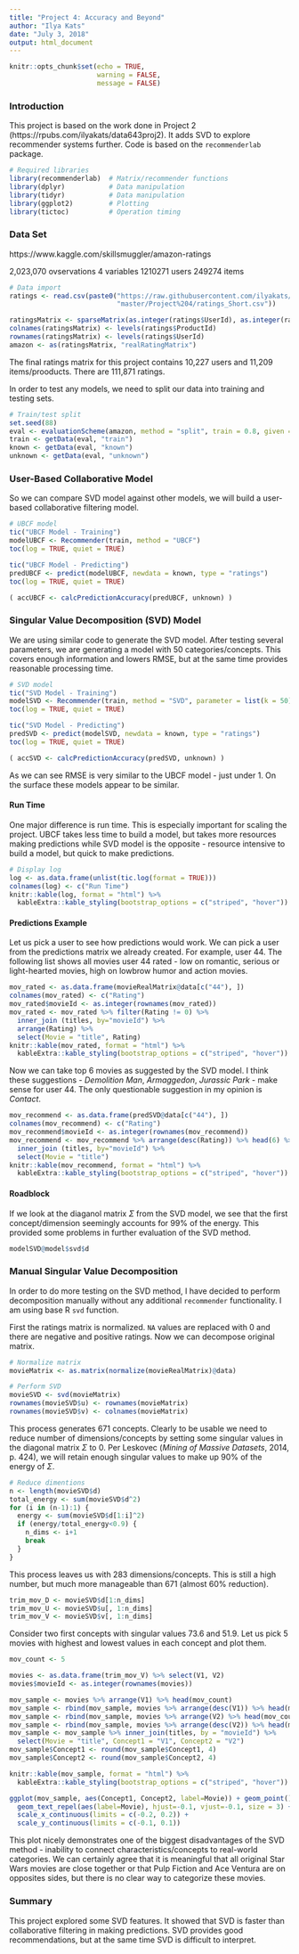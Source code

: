 ```yaml
---
title: "Project 4: Accuracy and Beyond"
author: "Ilya Kats"
date: "July 3, 2018"
output: html_document
---
```


```r
knitr::opts_chunk$set(echo = TRUE, 
                      warning = FALSE, 
                      message = FALSE)
```

### Introduction

This project is based on the work done in Project 2 (https://rpubs.com/ilyakats/data643proj2). It adds SVD to explore recommender systems further. Code is based on the `recommenderlab` package.

```r
# Required libraries
library(recommenderlab)  # Matrix/recommender functions
library(dplyr)           # Data manipulation
library(tidyr)           # Data manipulation
library(ggplot2)         # Plotting
library(tictoc)          # Operation timing
```

### Data Set

https://www.kaggle.com/skillsmuggler/amazon-ratings

2,023,070 ovservations 4 variables
1210271 users  249274 items

```r
# Data import
ratings <- read.csv(paste0("https://raw.githubusercontent.com/ilyakats/CUNY-DATA643/",
                           "master/Project%204/ratings_Short.csv"))

ratingsMatrix <- sparseMatrix(as.integer(ratings$UserId), as.integer(ratings$ProductId), x = ratings$Rating)
colnames(ratingsMatrix) <- levels(ratings$ProductId)
rownames(ratingsMatrix) <- levels(ratings$UserId)
amazon <- as(ratingsMatrix, "realRatingMatrix")
```

The final ratings matrix for this project contains 10,227 users and 11,209 items/prooducts. There are 111,871 ratings.

In order to test any models, we need to split our data into training and testing sets.

```r
# Train/test split
set.seed(88)
eval <- evaluationScheme(amazon, method = "split", train = 0.8, given = -1, goodRating = 3)
train <- getData(eval, "train")
known <- getData(eval, "known")
unknown <- getData(eval, "unknown")
```

### User-Based Collaborative Model

So we can compare SVD model against other models, we will build a user-based collaborative filtering model.

```r
# UBCF model
tic("UBCF Model - Training")
modelUBCF <- Recommender(train, method = "UBCF")
toc(log = TRUE, quiet = TRUE)

tic("UBCF Model - Predicting")
predUBCF <- predict(modelUBCF, newdata = known, type = "ratings")
toc(log = TRUE, quiet = TRUE)

( accUBCF <- calcPredictionAccuracy(predUBCF, unknown) )
```

### Singular Value Decomposition (SVD) Model

We are using similar code to generate the SVD model. After testing several parameters, we are generating a model with 50 categories/concepts. This covers enough information and lowers RMSE, but at the same time provides reasonable processing time.

```r
# SVD model
tic("SVD Model - Training")
modelSVD <- Recommender(train, method = "SVD", parameter = list(k = 50))
toc(log = TRUE, quiet = TRUE)

tic("SVD Model - Predicting")
predSVD <- predict(modelSVD, newdata = known, type = "ratings")
toc(log = TRUE, quiet = TRUE)

( accSVD <- calcPredictionAccuracy(predSVD, unknown) )
```

As we can see RMSE is very similar to the UBCF model - just under 1. On the surface these models appear to be similar. 

#### Run Time

One major difference is run time. This is especially important for scaling the project. UBCF takes less time to build a model, but takes more resources making predictions while SVD model is the opposite - resource intensive to build a model, but quick to make predictions.

```r
# Display log
log <- as.data.frame(unlist(tic.log(format = TRUE)))
colnames(log) <- c("Run Time")
knitr::kable(log, format = "html") %>%
  kableExtra::kable_styling(bootstrap_options = c("striped", "hover"))
```

#### Predictions Example

Let us pick a user to see how predictions would work. We can pick a user from the predictions matrix we already created. For example, user 44. The following list shows all movies user 44 rated - low on romantic, serious or light-hearted movies, high on lowbrow humor and action movies.

```r
mov_rated <- as.data.frame(movieRealMatrix@data[c("44"), ]) 
colnames(mov_rated) <- c("Rating")
mov_rated$movieId <- as.integer(rownames(mov_rated))
mov_rated <- mov_rated %>% filter(Rating != 0) %>% 
  inner_join (titles, by="movieId") %>%
  arrange(Rating) %>%
  select(Movie = "title", Rating)
knitr::kable(mov_rated, format = "html") %>%
  kableExtra::kable_styling(bootstrap_options = c("striped", "hover"))
```

Now we can take top 6 movies as suggested by the SVD model. I think these suggestions - _Demolition Man_, _Armaggedon_, _Jurassic Park_ - make sense for user 44. The only questionable suggestion in my opinion is _Contact_.

```r
mov_recommend <- as.data.frame(predSVD@data[c("44"), ]) 
colnames(mov_recommend) <- c("Rating")
mov_recommend$movieId <- as.integer(rownames(mov_recommend))
mov_recommend <- mov_recommend %>% arrange(desc(Rating)) %>% head(6) %>% 
  inner_join (titles, by="movieId") %>%
  select(Movie = "title")
knitr::kable(mov_recommend, format = "html") %>%
  kableExtra::kable_styling(bootstrap_options = c("striped", "hover"))
```

#### Roadblock

If we look at the diaganol matrix $\Sigma$ from the SVD model, we see that the first concept/dimension seemingly accounts for 99% of the energy. This provided some problems in further evaluation of the SVD method.

```r
modelSVD@model$svd$d
```

### Manual Singular Value Decomposition

In order to do more testing on the SVD method, I have decided to perform decomposition manually without any additional `recommender` functionality. I am using base R `svd` function. 

First the ratings matrix is normalized. `NA` values are replaced with 0 and there are negative and positive ratings. Now we can decompose original matrix.

```r
# Normalize matrix
movieMatrix <- as.matrix(normalize(movieRealMatrix)@data)

# Perform SVD
movieSVD <- svd(movieMatrix)
rownames(movieSVD$u) <- rownames(movieMatrix)
rownames(movieSVD$v) <- colnames(movieMatrix)
```

This process generates 671 concepts. Clearly to be usable we need to reduce number of dimensions/concepts by setting some singular values in the diagonal matrix $\Sigma$ to 0. Per Leskovec (_Mining of Massive Datasets_, 2014, p. 424), we will retain enough singular values to make up 90% of the energy of $\Sigma$.

```r
# Reduce dimentions
n <- length(movieSVD$d)
total_energy <- sum(movieSVD$d^2)
for (i in (n-1):1) {
  energy <- sum(movieSVD$d[1:i]^2)
  if (energy/total_energy<0.9) {
    n_dims <- i+1
    break
  }
}
```

This process leaves us with 283 dimensions/concepts. This is still a high number, but much more manageable than 671 (almost 60% reduction).

```r
trim_mov_D <- movieSVD$d[1:n_dims]
trim_mov_U <- movieSVD$u[, 1:n_dims]
trim_mov_V <- movieSVD$v[, 1:n_dims]
```

Consider two first concepts with singular values 73.6 and 51.9. Let us pick 5 movies with highest and lowest values in each concept and plot them.

```r
mov_count <- 5

movies <- as.data.frame(trim_mov_V) %>% select(V1, V2)
movies$movieId <- as.integer(rownames(movies))

mov_sample <- movies %>% arrange(V1) %>% head(mov_count)
mov_sample <- rbind(mov_sample, movies %>% arrange(desc(V1)) %>% head(mov_count))
mov_sample <- rbind(mov_sample, movies %>% arrange(V2) %>% head(mov_count))
mov_sample <- rbind(mov_sample, movies %>% arrange(desc(V2)) %>% head(mov_count))
mov_sample <- mov_sample %>% inner_join(titles, by = "movieId") %>% 
  select(Movie = "title", Concept1 = "V1", Concept2 = "V2")
mov_sample$Concept1 <- round(mov_sample$Concept1, 4)
mov_sample$Concept2 <- round(mov_sample$Concept2, 4)

knitr::kable(mov_sample, format = "html") %>%
  kableExtra::kable_styling(bootstrap_options = c("striped", "hover"))

ggplot(mov_sample, aes(Concept1, Concept2, label=Movie)) + geom_point() +
  geom_text_repel(aes(label=Movie), hjust=-0.1, vjust=-0.1, size = 3) +
  scale_x_continuous(limits = c(-0.2, 0.2)) +
  scale_y_continuous(limits = c(-0.1, 0.1)) 
```

This plot nicely demonstrates one of the biggest disadvantages of the SVD method - inability to connect characteristics/concepts to real-world categories. We can certainly agree that it is meaningful that all original Star Wars movies are close together or that Pulp Fiction and Ace Ventura are on opposites sides, but there is no clear way to categorize these movies.

### Summary

This project explored some SVD features. It showed that SVD is faster than collaborative filtering in making predictions. SVD provides good recommendations, but at the same time SVD is difficult to interpret.